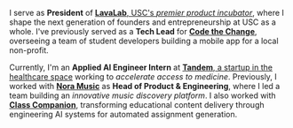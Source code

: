 I serve as **President** of [**LavaLab**, USC's _premier product incubator_](https://usclavalab.org), where I shape the
next generation of founders and entrepreneurship at USC as a whole. I've previously served as a **Tech Lead** for
[**Code the Change**](https://ctcusc.org), overseeing a team of student developers building a mobile app for a local
non-profit.

Currently, I'm an **Applied AI Engineer Intern** at
[**Tandem**, a startup in the healthcare space](https://withtandem.com) working to _accelerate access to medicine_.
Previously, I worked with [**Nora Music**](https://noramusic.com) as **Head of Product & Engineering**, where I led a
team building an _innovative music discovery platform_. I also worked with
[**Class Companion**](https://classcompanion.com), transforming educational content delivery through engineering AI
systems for automated assignment generation.
